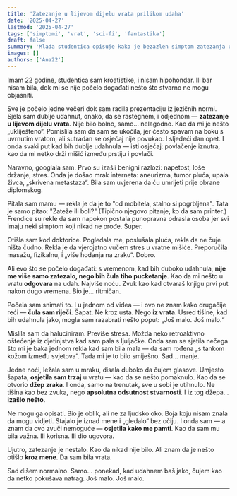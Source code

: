 ```yaml
---
title: 'Zatezanje u lijevom dijelu vrata prilikom udaha'
date: '2025-04-27'
lastmod: '2025-04-27'
tags: ['simptomi', 'vrat', 'sci-fi', 'fantastika']
draft: false
summary: 'Mlada studentica opisuje kako je bezazlen simptom zatezanja u vratu otkrio nešto što nadilazi stvarnost.'
images: []
authors: ['Ana22']
---
```


Imam 22 godine, studentica sam kroatistike, i nisam hipohondar. Ili bar nisam bila, dok mi se nije počelo događati nešto što stvarno ne mogu objasniti.

Sve je počelo jedne večeri dok sam radila prezentaciju iz jezičnih normi. Sjela sam dublje udahnut, onako, da se rastegnem, i odjednom — **zatezanje u lijevom dijelu vrata**. Nije bilo bolno, samo... nelagodno. Kao da mi je nešto „ukliješteno“. Pomislila sam da sam se ukočila, jer često spavam na boku s uvrnutim vratom, ali sutradan se osjećaj nije povukao. I sljedeći dan opet. I onda svaki put kad bih dublje udahnula — isti osjećaj: povlačenje iznutra, kao da mi netko drži mišić između prstiju i povlači.

Naravno, googlala sam. Prvo su izašli benigni razlozi: napetost, loše držanje, stres. Onda je došao mrak interneta: aneurizma, tumor pluća, upala živca, „skrivena metastaza“. Bila sam uvjerena da ću umrijeti prije obrane diplomskog.

Pitala sam mamu — rekla je da je to "od mobitela, stalno si pogrbljena". Tata je samo pitao: "Zateže ili boli?" (Tipično njegovo pitanje, ko da sam printer.) Frendice su rekle da sam napokon postala punopravna odrasla osoba jer svi imaju neki simptom koji nikad ne prođe. Super.

Otišla sam kod doktorice. Pogledala me, poslušala pluća, rekla da ne čuje ništa čudno. Rekla je da vjerojatno vučem stres u vratne mišiće. Preporučila masažu, fizikalnu, i „više hodanja na zraku“. Dobro.

Ali evo što se počelo događati: s vremenom, kad bih duboko udahnula, **nije me više samo zatezalo, nego bih čula tiho pucketanje**. Kao da mi nešto u vratu **odgovara** na udah. Najviše noću. Zvuk kao kad otvaraš knjigu prvi put nakon dugo vremena. Bio je... ritmičan.

Počela sam snimati to. I u jednom od videa — i ovo ne znam kako drugačije reći — **čula sam riječi**. Šapat. Ne kroz usta. Nego **iz vrata**. Usred tišine, kad bih udahnula jako, mogla sam razabrati nešto poput: „Još malo. Još malo.“

Mislila sam da haluciniram. Previše stresa. Možda neko retroaktivno oštećenje iz djetinjstva kad sam pala s ljuljačke. Onda sam se sjetila nečega što mi je baka jednom rekla kad sam bila mala — da sam rođena „s tankom kožom između svjetova“. Tada mi je to bilo smiješno. Sad... manje.

Jedne noći, ležala sam u mraku, disala duboko da čujem glasove. Umjesto šapata, **osjetila sam trzaj** u vratu — kao da se nešto pomaknulo. Kao da se otvorio **džep zraka**. I onda, samo na trenutak, sve u sobi je utihnulo. Ne tišina kao bez zvuka, nego **apsolutna odsutnost stvarnosti**. I iz tog džepa... **izašlo nešto**.

Ne mogu ga opisati. Bio je oblik, ali ne za ljudsko oko. Boja koju nisam znala da mogu vidjeti. Stajalo je iznad mene i „gledalo“ bez očiju. I onda sam — a znam da ovo zvuči nemoguće — **osjetila kako me pamti**. Kao da sam mu bila važna. Ili korisna. Ili dio ugovora.

Ujutro, zatezanje je nestalo. Kao da nikad nije bilo. Ali znam da je nešto otišlo **kroz mene**. Da sam bila vrata.

Sad dišem normalno. Samo... ponekad, kad udahnem baš jako, čujem kao da netko pokušava natrag. Još malo. Još malo.

<StoryDisclaimer />

---

<SymptomStoryForm />